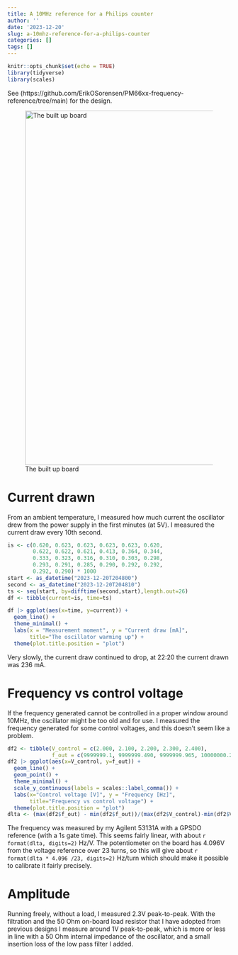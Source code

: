 ```yaml
---
title: A 10MHz reference for a Philips counter
author: ''
date: '2023-12-20'
slug: a-10mhz-reference-for-a-philips-counter
categories: []
tags: []
---
```



```r
knitr::opts_chunk$set(echo = TRUE)
library(tidyverse)
library(scales)
```

See (https://github.com/ErikOSorensen/PM66xx-frequency-reference/tree/main) for the design.

![The built up board](images/LRM_20231221_000118.jpg){width=800px}

# Current drawn

From an ambient temperature, I measured how much current the oscillator
drew from the power supply in the first minutes (at 5V). I measured
the current draw every 10th second.

```r
is <- c(0.620, 0.623, 0.623, 0.623, 0.623, 0.620, 
        0.622, 0.622, 0.621, 0.413, 0.364, 0.344,
        0.333, 0.323, 0.316, 0.310, 0.303, 0.298,
        0.293, 0.291, 0.285, 0.290, 0.292, 0.292,
        0.292, 0.290) * 1000
start <- as_datetime("2023-12-20T204800")
second <- as_datetime("2023-12-20T204810")                
ts <- seq(start, by=difftime(second,start),length.out=26)
df <- tibble(current=is, time=ts)
```

```r
df |> ggplot(aes(x=time, y=current)) +
  geom_line() +
  theme_minimal() +
  labs(x = "Measurement moment", y = "Current draw [mA]",
       title="The oscillator warming up") +
  theme(plot.title.position = "plot")
```

Very slowly, the current draw continued to drop, at 22:20 the current drawn was 236 mA.

# Frequency vs control voltage

If the frequency generated cannot be controlled in a proper window around 10MHz,
the oscillator might be too old and for use. I measured the frequency
generated for some control voltages, and this doesn't seem like a problem.

```r
df2 <- tibble(V_control = c(2.000, 2.100, 2.200, 2.300, 2.400),
              f_out = c(9999999.1, 9999999.490, 9999999.965, 10000000.246, 10000000.621))
df2 |> ggplot(aes(x=V_control, y=f_out)) +
  geom_line() +
  geom_point() + 
  theme_minimal() +
  scale_y_continuous(labels = scales::label_comma()) +
  labs(x="Control voltage [V]", y = "Frequency [Hz]", 
       title="Frequency vs control voltage") +
  theme(plot.title.position = "plot")
dlta <- (max(df2$f_out) - min(df2$f_out))/(max(df2$V_control)-min(df2$V_control))
```

The frequency was measured by my Agilent 53131A with a GPSDO reference
(with a 1s gate time). This seems fairly linear, with about
`r format(dlta, digits=2)`
Hz/V. The potentiometer on the board has 4.096V from the voltage reference 
over 23 turns, so this will give about `r format(dlta * 4.096 /23, digits=2)` 
Hz/turn which should make it possible to  calibrate it fairly precisely.


# Amplitude

Running freely, without a load, I measured 2.3V peak-to-peak. With the filtration
and the 50 Ohm on-board load resistor that I have adopted from previous designs I measure
around 1V peak-to-peak, which is more or less in line with a 50 Ohm internal
impedance of the oscillator, and a small insertion loss of the low pass filter
I added.


